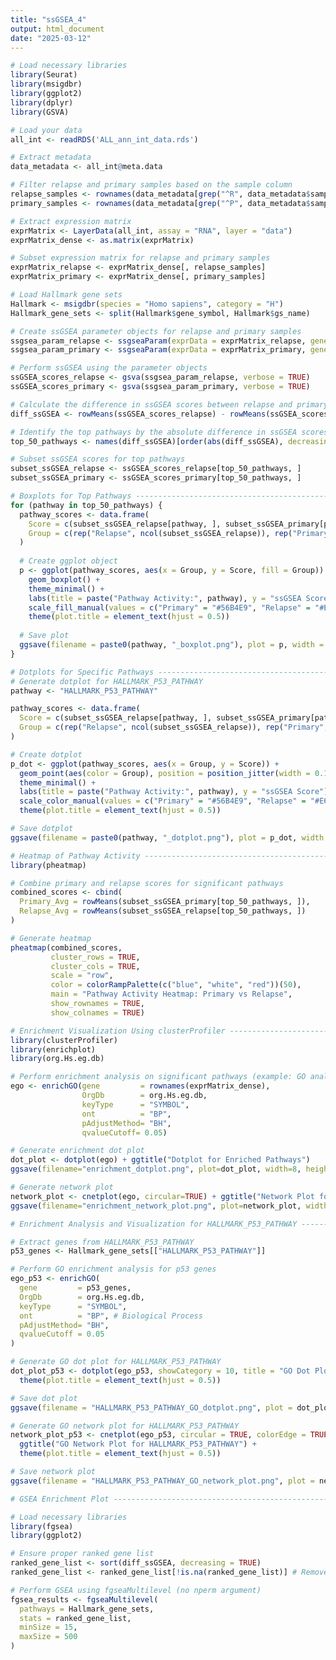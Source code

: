 ```yaml
---
title: "ssGSEA_4"
output: html_document
date: "2025-03-12"
---
```


```r
# Load necessary libraries
library(Seurat)
library(msigdbr)
library(ggplot2)
library(dplyr)
library(GSVA)
```

```r
# Load your data
all_int <- readRDS('ALL_ann_int_data.rds')

# Extract metadata
data_metadata <- all_int@meta.data

# Filter relapse and primary samples based on the sample column
relapse_samples <- rownames(data_metadata[grep("^R", data_metadata$sample), ])
primary_samples <- rownames(data_metadata[grep("^P", data_metadata$sample), ])

# Extract expression matrix
exprMatrix <- LayerData(all_int, assay = "RNA", layer = "data")
exprMatrix_dense <- as.matrix(exprMatrix)

# Subset expression matrix for relapse and primary samples
exprMatrix_relapse <- exprMatrix_dense[, relapse_samples]
exprMatrix_primary <- exprMatrix_dense[, primary_samples]

# Load Hallmark gene sets
Hallmark <- msigdbr(species = "Homo sapiens", category = "H")
Hallmark_gene_sets <- split(Hallmark$gene_symbol, Hallmark$gs_name)

# Create ssGSEA parameter objects for relapse and primary samples
ssgsea_param_relapse <- ssgseaParam(exprData = exprMatrix_relapse, geneSets = Hallmark_gene_sets)
ssgsea_param_primary <- ssgseaParam(exprData = exprMatrix_primary, geneSets = Hallmark_gene_sets)

# Perform ssGSEA using the parameter objects
ssGSEA_scores_relapse <- gsva(ssgsea_param_relapse, verbose = TRUE)
ssGSEA_scores_primary <- gsva(ssgsea_param_primary, verbose = TRUE)

# Calculate the difference in ssGSEA scores between relapse and primary samples
diff_ssGSEA <- rowMeans(ssGSEA_scores_relapse) - rowMeans(ssGSEA_scores_primary)

# Identify the top pathways by the absolute difference in ssGSEA scores
top_50_pathways <- names(diff_ssGSEA)[order(abs(diff_ssGSEA), decreasing = TRUE)[1:50]]

# Subset ssGSEA scores for top pathways
subset_ssGSEA_relapse <- ssGSEA_scores_relapse[top_50_pathways, ]
subset_ssGSEA_primary <- ssGSEA_scores_primary[top_50_pathways, ]

# Boxplots for Top Pathways ----------------------------------------------
for (pathway in top_50_pathways) {
  pathway_scores <- data.frame(
    Score = c(subset_ssGSEA_relapse[pathway, ], subset_ssGSEA_primary[pathway, ]),
    Group = c(rep("Relapse", ncol(subset_ssGSEA_relapse)), rep("Primary", ncol(subset_ssGSEA_primary)))
  )
  
  # Create ggplot object
  p <- ggplot(pathway_scores, aes(x = Group, y = Score, fill = Group)) +
    geom_boxplot() +
    theme_minimal() +
    labs(title = paste("Pathway Activity:", pathway), y = "ssGSEA Score") +
    scale_fill_manual(values = c("Primary" = "#56B4E9", "Relapse" = "#E69F00")) +
    theme(plot.title = element_text(hjust = 0.5))
  
  # Save plot
  ggsave(filename = paste0(pathway, "_boxplot.png"), plot = p, width = 8, height = 6)
}

# Dotplots for Specific Pathways -----------------------------------------
# Generate dotplot for HALLMARK_P53_PATHWAY
pathway <- "HALLMARK_P53_PATHWAY"

pathway_scores <- data.frame(
  Score = c(subset_ssGSEA_relapse[pathway, ], subset_ssGSEA_primary[pathway, ]),
  Group = c(rep("Relapse", ncol(subset_ssGSEA_relapse)), rep("Primary", ncol(subset_ssGSEA_primary)))
)

# Create dotplot
p_dot <- ggplot(pathway_scores, aes(x = Group, y = Score)) +
  geom_point(aes(color = Group), position = position_jitter(width = 0.1)) +
  theme_minimal() +
  labs(title = paste("Pathway Activity:", pathway), y = "ssGSEA Score") +
  scale_color_manual(values = c("Primary" = "#56B4E9", "Relapse" = "#E69F00")) +
  theme(plot.title = element_text(hjust = 0.5))

# Save dotplot
ggsave(filename = paste0(pathway, "_dotplot.png"), plot = p_dot, width = 8, height = 6)

# Heatmap of Pathway Activity --------------------------------------------
library(pheatmap)

# Combine primary and relapse scores for significant pathways
combined_scores <- cbind(
  Primary_Avg = rowMeans(subset_ssGSEA_primary[top_50_pathways, ]),
  Relapse_Avg = rowMeans(subset_ssGSEA_relapse[top_50_pathways, ])
)

# Generate heatmap
pheatmap(combined_scores,
         cluster_rows = TRUE,
         cluster_cols = TRUE,
         scale = "row",
         color = colorRampPalette(c("blue", "white", "red"))(50),
         main = "Pathway Activity Heatmap: Primary vs Relapse",
         show_rownames = TRUE,
         show_colnames = TRUE)

# Enrichment Visualization Using clusterProfiler -------------------------
library(clusterProfiler)
library(enrichplot)
library(org.Hs.eg.db)

# Perform enrichment analysis on significant pathways (example: GO analysis)
ego <- enrichGO(gene         = rownames(exprMatrix_dense),
                OrgDb        = org.Hs.eg.db,
                keyType      = "SYMBOL",
                ont          = "BP",
                pAdjustMethod= "BH",
                qvalueCutoff= 0.05)

# Generate enrichment dot plot
dot_plot <- dotplot(ego) + ggtitle("Dotplot for Enriched Pathways")
ggsave(filename="enrichment_dotplot.png", plot=dot_plot, width=8, height=6)

# Generate network plot
network_plot <- cnetplot(ego, circular=TRUE) + ggtitle("Network Plot for Enriched Pathways")
ggsave(filename="enrichment_network_plot.png", plot=network_plot, width=8, height=6)

# Enrichment Analysis and Visualization for HALLMARK_P53_PATHWAY ----------------
```

```r
# Extract genes from HALLMARK_P53_PATHWAY
p53_genes <- Hallmark_gene_sets[["HALLMARK_P53_PATHWAY"]]

# Perform GO enrichment analysis for p53 genes
ego_p53 <- enrichGO(
  gene         = p53_genes,
  OrgDb        = org.Hs.eg.db,
  keyType      = "SYMBOL",
  ont          = "BP", # Biological Process
  pAdjustMethod= "BH",
  qvalueCutoff = 0.05
)

# Generate GO dot plot for HALLMARK_P53_PATHWAY
dot_plot_p53 <- dotplot(ego_p53, showCategory = 10, title = "GO Dot Plot for HALLMARK_P53_PATHWAY") +
  theme(plot.title = element_text(hjust = 0.5))

# Save dot plot
ggsave(filename = "HALLMARK_P53_PATHWAY_GO_dotplot.png", plot = dot_plot_p53, width = 8, height = 6)

# Generate GO network plot for HALLMARK_P53_PATHWAY
network_plot_p53 <- cnetplot(ego_p53, circular = TRUE, colorEdge = TRUE) +
  ggtitle("GO Network Plot for HALLMARK_P53_PATHWAY") +
  theme(plot.title = element_text(hjust = 0.5))

# Save network plot
ggsave(filename = "HALLMARK_P53_PATHWAY_GO_network_plot.png", plot = network_plot_p53, width = 8, height = 6)

# GSEA Enrichment Plot ----------------------------------------------------------

# Load necessary libraries
library(fgsea)
library(ggplot2)

# Ensure proper ranked gene list
ranked_gene_list <- sort(diff_ssGSEA, decreasing = TRUE)
ranked_gene_list <- ranked_gene_list[!is.na(ranked_gene_list)] # Remove NA values

# Perform GSEA using fgseaMultilevel (no nperm argument)
fgsea_results <- fgseaMultilevel(
  pathways = Hallmark_gene_sets,
  stats = ranked_gene_list,
  minSize = 15,
  maxSize = 500
)

```